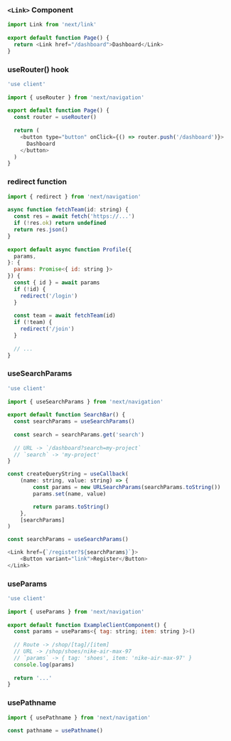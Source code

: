 ### `<Link>` Component
```javascript
import Link from 'next/link'
 
export default function Page() {
  return <Link href="/dashboard">Dashboard</Link>
}
```

### useRouter() hook
```javascript
'use client'
 
import { useRouter } from 'next/navigation'
 
export default function Page() {
  const router = useRouter()
 
  return (
    <button type="button" onClick={() => router.push('/dashboard')}>
      Dashboard
    </button>
  )
}
```

### redirect function
```javascript
import { redirect } from 'next/navigation'
 
async function fetchTeam(id: string) {
  const res = await fetch('https://...')
  if (!res.ok) return undefined
  return res.json()
}
 
export default async function Profile({
  params,
}: {
  params: Promise<{ id: string }>
}) {
  const { id } = await params
  if (!id) {
    redirect('/login')
  }
 
  const team = await fetchTeam(id)
  if (!team) {
    redirect('/join')
  }
 
  // ...
}
```

### useSearchParams
```javascript
'use client'
 
import { useSearchParams } from 'next/navigation'
 
export default function SearchBar() {
  const searchParams = useSearchParams()
 
  const search = searchParams.get('search')
 
  // URL -> `/dashboard?search=my-project`
  // `search` -> 'my-project'
}
```
```javascript
const createQueryString = useCallback(
	(name: string, value: string) => {
		const params = new URLSearchParams(searchParams.toString())
		params.set(name, value)

		return params.toString()
	},
	[searchParams]
)
```
```javascript
const searchParams = useSearchParams()

<Link href={`/register?${searchParams}`}>
	<Button variant="link">Register</Button>
</Link>
```

### useParams
```javascript
'use client'
 
import { useParams } from 'next/navigation'
 
export default function ExampleClientComponent() {
  const params = useParams<{ tag: string; item: string }>()
 
  // Route -> /shop/[tag]/[item]
  // URL -> /shop/shoes/nike-air-max-97
  // `params` -> { tag: 'shoes', item: 'nike-air-max-97' }
  console.log(params)
 
  return '...'
}
```

### usePathname
```javascript
import { usePathname } from 'next/navigation'

const pathname = usePathname()
```